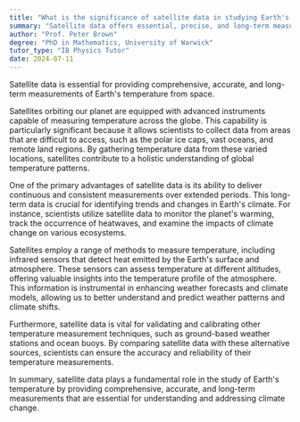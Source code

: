 ```yaml
---
title: "What is the significance of satellite data in studying Earth's temperature?"
summary: "Satellite data offers essential, precise, and long-term measurements of Earth's temperature, enabling comprehensive monitoring of climate changes from space."
author: "Prof. Peter Brown"
degree: "PhD in Mathematics, University of Warwick"
tutor_type: "IB Physics Tutor"
date: 2024-07-11
---
```


Satellite data is essential for providing comprehensive, accurate, and long-term measurements of Earth's temperature from space.

Satellites orbiting our planet are equipped with advanced instruments capable of measuring temperature across the globe. This capability is particularly significant because it allows scientists to collect data from areas that are difficult to access, such as the polar ice caps, vast oceans, and remote land regions. By gathering temperature data from these varied locations, satellites contribute to a holistic understanding of global temperature patterns.

One of the primary advantages of satellite data is its ability to deliver continuous and consistent measurements over extended periods. This long-term data is crucial for identifying trends and changes in Earth's climate. For instance, scientists utilize satellite data to monitor the planet's warming, track the occurrence of heatwaves, and examine the impacts of climate change on various ecosystems.

Satellites employ a range of methods to measure temperature, including infrared sensors that detect heat emitted by the Earth's surface and atmosphere. These sensors can assess temperature at different altitudes, offering valuable insights into the temperature profile of the atmosphere. This information is instrumental in enhancing weather forecasts and climate models, allowing us to better understand and predict weather patterns and climate shifts.

Furthermore, satellite data is vital for validating and calibrating other temperature measurement techniques, such as ground-based weather stations and ocean buoys. By comparing satellite data with these alternative sources, scientists can ensure the accuracy and reliability of their temperature measurements.

In summary, satellite data plays a fundamental role in the study of Earth's temperature by providing comprehensive, accurate, and long-term measurements that are essential for understanding and addressing climate change.
    